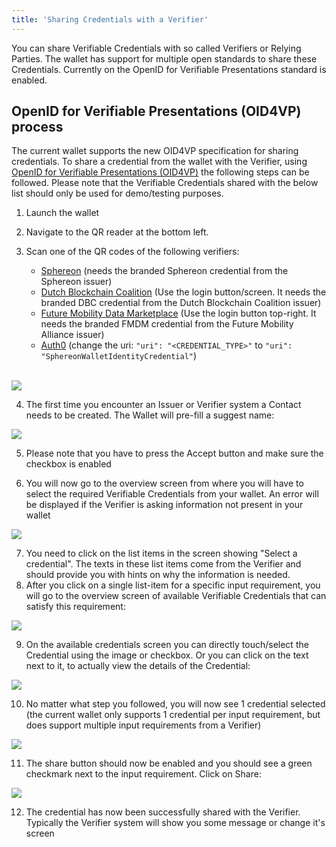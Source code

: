 ```yaml
---
title: 'Sharing Credentials with a Verifier'
---
```



You can share Verifiable Credentials with so called Verifiers or Relying Parties. The wallet has support for multiple open standards to share
these Credentials. Currently on the OpenID for Verifiable Presentations standard is enabled.

## OpenID for Verifiable Presentations (OID4VP) process

The current wallet supports the new OID4VP specification for sharing credentials. To share a credential from the wallet with the Verifier,
using [OpenID for Verifiable Presentations (OID4VP)](https://openid.net/specs/openid-connect-4-verifiable-presentations-1_0-ID1.html)
the following steps can be followed.
Please note that the Verifiable Credentials shared with the below list should only be used for
demo/testing purposes.

1. Launch the wallet
2. Navigate to the QR reader at the bottom left.
3. Scan one of the QR codes of the following verifiers:

   - [Sphereon](https://ssi.sphereon.com/demo/verifier/) (needs the branded Sphereon credential from the Sphereon issuer)
   - [Dutch Blockchain Coalition](https://dutchblockchaincoalition.org/en/userlogin) (Use the login button/screen. It needs the branded DBC credential from the Dutch Blockchain Coalition issuer)
   - [Future Mobility Data Marketplace](https://marketplace.future-mobility-alliance.org/) (Use the login button top-right. It needs the branded FMDM credential from the Future Mobility Alliance issuer)
   - [Auth0](https://verifiablecredentials.dev/presentation) (change the uri: `"uri": "<CREDENTIAL_TYPE>"` to `"uri": "SphereonWalletIdentityCredential"`)

<br/>

   <Frame><img src="/images/mobile-wallet/share/1_qr_reader.jpg" width={200}/></Frame>

4. The first time you encounter an Issuer or Verifier system a Contact needs to be created. The Wallet will pre-fill a
   suggest name:

<Frame><img src="/images/mobile-wallet/share/2_add_contact.jpg" width={200}/></Frame>

5. Please note that you have to press the Accept button and make sure the checkbox is enabled

6. You will now go to the overview screen from where you will have to select the required Verifiable Credentials from your wallet. An error will be displayed if the Verifier is asking information not present in your wallet

<Frame><img src="/images/mobile-wallet/share/3_required_credentials.jpg" width={200}/></Frame>

7. You need to click on the list items in the screen showing "Select a credential". The texts in these list items come from the Verifier and should provide you with hints on why the information is needed.
8. After you click on a single list-item for a specific input requirement, you will go to the overview screen of available Verifiable Credentials that can satisfy this requirement:

<Frame><img src="/images/mobile-wallet/share/4_available_credentials.jpg" width={200}/></Frame>

9. On the available credentials screen you can directly touch/select the Credential using the image or checkbox. Or you can click on the text next to it, to actually view the details of the Credential:

<Frame><img src="/images/mobile-wallet/share/5_select_credential.jpg" width={200}/></Frame>

10. No matter what step you followed, you will now see 1 credential selected (the current wallet only supports 1 credential per input requirement, but does support multiple input requirements from a Verifier)

<Frame><img src="/images/mobile-wallet/share/6_requirements_met.jpg" width={200}/></Frame>

11. The share button should now be enabled and you should see a green checkmark next to the input requirement. Click on Share:

<Frame><img src="/images/mobile-wallet/share/7_credentials_shared.jpg" width={200}/></Frame>

12. The credential has now been successfully shared with the Verifier. Typically the Verifier system will show you some message or change it's screen
